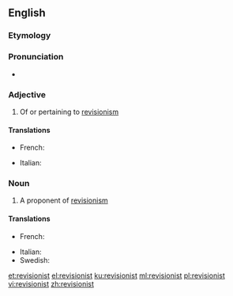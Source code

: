 ==English==

===Etymology===
{{suffix|revision|ist|lang=en}}

===Pronunciation===
* {{IPA|/ɹɪˈvɪʒənɪst/|lang=en}}

===Adjective===
{{en-adj}}

# Of or pertaining to [[revisionism]]

====Translations====
{{trans-top|of or pertaining to revisionism}}
* French: {{t+|fr|révisionniste|m|f}}
{{trans-mid}}
* Italian: {{t|it|revisionista}}
{{trans-bottom}}

===Noun===
{{en-noun}}

# A proponent of [[revisionism]]

====Translations====
{{trans-top|a proponent of revisionism}}
* French: {{t+|fr|révisionniste|m|f}}
{{trans-mid}}
* Italian: {{t|it|revisionista}}
* Swedish: {{t|sv|revisionist}}
{{trans-bottom}}

[[et:revisionist]]
[[el:revisionist]]
[[ku:revisionist]]
[[ml:revisionist]]
[[pl:revisionist]]
[[vi:revisionist]]
[[zh:revisionist]]